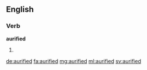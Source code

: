 ==English==

===Verb===
'''aurified'''

# {{en-past of|aurify}}

[[de:aurified]]
[[fa:aurified]]
[[mg:aurified]]
[[ml:aurified]]
[[sv:aurified]]